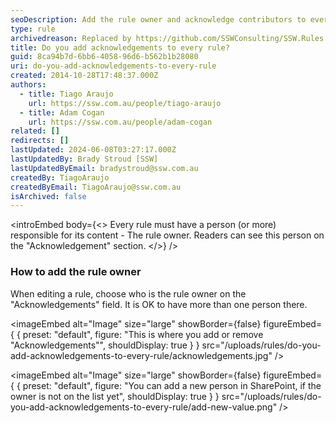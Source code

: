 ```yaml
---
seoDescription: Add the rule owner and acknowledge contributors to every rule in SharePoint.
type: rule
archivedreason: Replaced by https://github.com/SSWConsulting/SSW.Rules.Content/wiki/How-to-Add-an-Acknowledgment
title: Do you add acknowledgements to every rule?
guid: 8ca94b7d-6bb6-4058-96d6-b562b1b28080
uri: do-you-add-acknowledgements-to-every-rule
created: 2014-10-28T17:48:37.000Z
authors:
  - title: Tiago Araujo
    url: https://ssw.com.au/people/tiago-araujo
  - title: Adam Cogan
    url: https://ssw.com.au/people/adam-cogan
related: []
redirects: []
lastUpdated: 2024-06-08T03:27:17.000Z
lastUpdatedBy: Brady Stroud [SSW]
lastUpdatedByEmail: bradystroud@ssw.com.au
createdBy: TiagoAraujo
createdByEmail: TiagoAraujo@ssw.com.au
isArchived: false
---
```


<introEmbed
  body={<>
Every rule must have a person (or more) responsible for its content - The rule owner. Readers can see this person on the "Acknowledgement" section.
  </>}
/>
### How to add the rule owner

When editing a rule, choose who is the rule owner on the "Acknowledgements" field. It is OK to have more than one person there.


<imageEmbed
  alt="Image"
  size="large"
  showBorder={false}
  figureEmbed={ {
    preset: "default",
    figure: "This is where you add or remove \"Acknowledgements\"",
    shouldDisplay: true
  } }
  src="/uploads/rules/do-you-add-acknowledgements-to-every-rule/acknowledgements.jpg"
/>


<imageEmbed
  alt="Image"
  size="large"
  showBorder={false}
  figureEmbed={ {
    preset: "default",
    figure: "You can add a new person in SharePoint, if the owner is not on the list yet",
    shouldDisplay: true
  } }
  src="/uploads/rules/do-you-add-acknowledgements-to-every-rule/add-new-value.png"
/>
